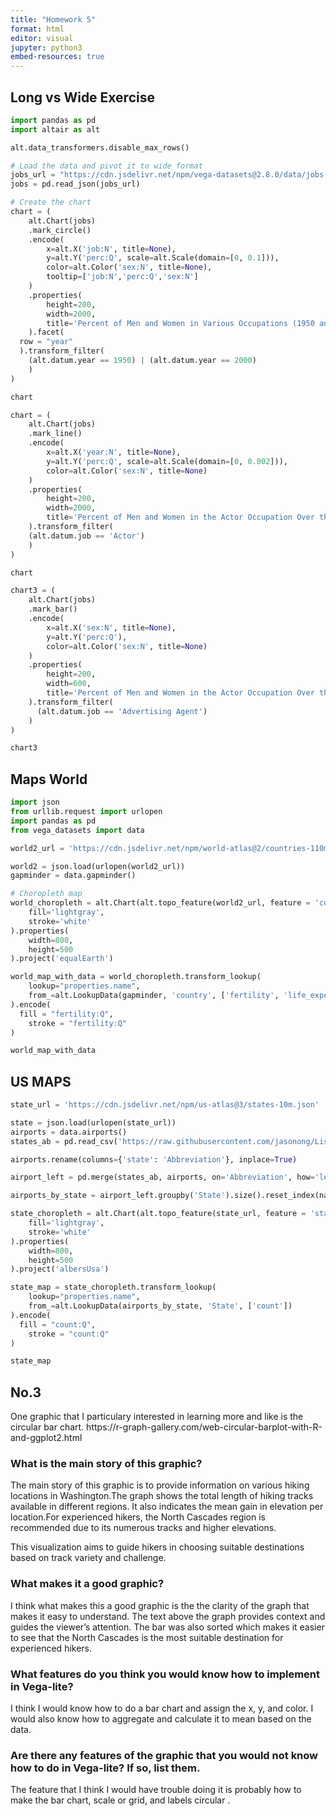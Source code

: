 ```yaml
---
title: "Homework 5"
format: html
editor: visual
jupyter: python3
embed-resources: true
---
```


## Long vs Wide Exercise

```python
import pandas as pd
import altair as alt

alt.data_transformers.disable_max_rows()

# Load the data and pivot it to wide format
jobs_url = "https://cdn.jsdelivr.net/npm/vega-datasets@2.8.0/data/jobs.json"
jobs = pd.read_json(jobs_url)
```

```python

# Create the chart
chart = (
    alt.Chart(jobs)
    .mark_circle()
    .encode(
        x=alt.X('job:N', title=None),
        y=alt.Y('perc:Q', scale=alt.Scale(domain=[0, 0.1])),
        color=alt.Color('sex:N', title=None),
        tooltip=['job:N','perc:Q','sex:N']
    )
    .properties(
        height=200,
        width=2000,
        title='Percent of Men and Women in Various Occupations (1950 and 2000)'
    ).facet(
  row = "year"
  ).transform_filter(
    (alt.datum.year == 1950) | (alt.datum.year == 2000)
    )
)

chart
```

```python
chart = (
    alt.Chart(jobs)
    .mark_line()
    .encode(
        x=alt.X('year:N', title=None),
        y=alt.Y('perc:Q', scale=alt.Scale(domain=[0, 0.002])),
        color=alt.Color('sex:N', title=None)
    )
    .properties(
        height=200,
        width=2000,
        title='Percent of Men and Women in the Actor Occupation Over the Years'
    ).transform_filter(
    (alt.datum.job == 'Actor')
    )
)

chart
```

```python
chart3 = (
    alt.Chart(jobs)
    .mark_bar()
    .encode(
        x=alt.X('sex:N', title=None),
        y=alt.Y('perc:Q'),
        color=alt.Color('sex:N', title=None)
    )
    .properties(
        height=200,
        width=600,
        title='Percent of Men and Women in the Actor Occupation Over the Years'
    ).transform_filter(
      (alt.datum.job == 'Advertising Agent')
    )
)

chart3
```

## Maps World

```python
import json 
from urllib.request import urlopen
import pandas as pd
from vega_datasets import data

world2_url = 'https://cdn.jsdelivr.net/npm/world-atlas@2/countries-110m.json'

world2 = json.load(urlopen(world2_url))
gapminder = data.gapminder()

```

```python
# Choropleth map
world_choropleth = alt.Chart(alt.topo_feature(world2_url, feature = 'countries')).mark_geoshape(
    fill='lightgray',
    stroke='white'
).properties(
    width=800,
    height=500
).project('equalEarth')


```

```python

world_map_with_data = world_choropleth.transform_lookup(
    lookup="properties.name",
    from_=alt.LookupData(gapminder, 'country', ['fertility', 'life_expect'])
).encode(
  fill = "fertility:Q",
    stroke = "fertility:Q"
)

world_map_with_data
```

## US MAPS

```python

state_url = 'https://cdn.jsdelivr.net/npm/us-atlas@3/states-10m.json'

state = json.load(urlopen(state_url))
airports = data.airports()
states_ab = pd.read_csv('https://raw.githubusercontent.com/jasonong/List-of-US-States/master/states.csv')

airports.rename(columns={'state': 'Abbreviation'}, inplace=True)

```

```python

airport_left = pd.merge(states_ab, airports, on='Abbreviation', how='left')
```

```python

airports_by_state = airport_left.groupby('State').size().reset_index(name='count')
```

```python
state_choropleth = alt.Chart(alt.topo_feature(state_url, feature = 'states')).mark_geoshape(
    fill='lightgray',
    stroke='white'
).properties(
    width=800,
    height=500
).project('albersUsa')

```

```python
state_map = state_choropleth.transform_lookup(
    lookup="properties.name",
    from_=alt.LookupData(airports_by_state, 'State', ['count'])
).encode(
  fill = "count:Q",
    stroke = "count:Q"
)

state_map
```

## No.3

One graphic that I particulary interested in learning more and like is the circular bar chart. https://r-graph-gallery.com/web-circular-barplot-with-R-and-ggplot2.html

### What is the main story of this graphic?

The main story of this graphic is to provide information on various hiking locations in Washington.The graph shows the total length of hiking tracks available in different regions. It also indicates the mean gain in elevation per location.For experienced hikers, the North Cascades region is recommended due to its numerous tracks and higher elevations.

This visualization aims to guide hikers in choosing suitable destinations based on track variety and challenge.

### What makes it a good graphic?

I think what makes this a good graphic is the the clarity of the graph that makes it easy to understand. The text above the graph provides context and guides the viewer's attention. The bar was also sorted which makes it easier to see that the North Cascades is the most suitable destination for experienced hikers.

### What features do you think you would know how to implement in Vega-lite?

I think I would know how to do a bar chart and assign the x, y, and color. I would also know how to aggregate and calculate it to mean based on the data.

### Are there any features of the graphic that you would not know how to do in Vega-lite? If so, list them.

The feature that I think I would have trouble doing it is probably how to make the bar chart, scale or grid, and labels circular .
